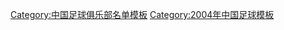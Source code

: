 {{Football squad with logo
 | name      = 2004年深圳健力宝名单
 | bgcolor   = #FF6600
 | textcolor   = #DDDDDD
 | teamname  = 深圳健力宝
 | seasontitle=[[2004年中国足球超级联赛|<span style="color: #DDDDDD;">2004年</span>]][[中国足球超级联赛|<span style="color: #DDDDDD;">中超联赛冠军</span>]]
 | teamlogo  =  
 | p1=[[孙刚 (足球运动员)|孙刚]]
 | p2=[[陈永强]]
 | p3=[[杨晨 (1974年)|杨晨]]
 | p4=[[向君]]
 | p5=[[李玮锋]]
 | p6=[[黄云峰]]
 | p7=[[吉马]]
 | p8=[[郑斌]]
 | p9=[[李毅 (足球运动员)|李毅]]
 | p10=[[郑智]]
 | p11=[[薛申]]
 | p12=[[周佳]]
 | p13=[[黎斐]]
 | p14=[[李健华]]
 | p15=[[温光辉]]
 | p16=[[陈尚]]
 | p17=[[黄凤涛]]
 | p18=[[赵朋文]]
 | p19=[[李雷雷]]
 | p20=[[张辛昕]]
 | p21=[[李明 (1975年)|李明]]
 | p22=[[袁琳]]
 | p23=[[王宏伟 (足球运动员)|王宏伟]]
 | p24=[[尹小龙]]
 | p25=[[彭波 (足球运动员)|彭波]]
 | p26=[[肖建佳]]
 | p27=[[葛维]]
 | p28=[[忻峰]]
 | p29=[[陆博飞]]
 | p31=[[朱聪 (足球运动员)|朱聪]]
 | p32=[[赵堃]]
 | p33={{pl-link|奥泽亚斯|Ozeias Graciano}}
 | p34=[[马雷克·扎亚茨|马里科]]
 | manager=[[朱广沪]]
}}<noinclude>
{{DEFAULTSORT:Shenzhen F.C. Squad 2004}}
[[Category:中国足球俱乐部名单模板]]
[[Category:2004年中国足球模板]]